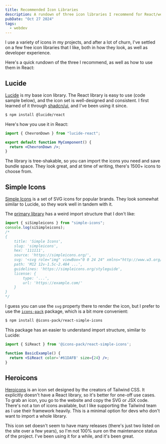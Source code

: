 ```yaml
---
title: Recommended Icon Libraries
description: A rundown of three icon libraries I recommend for React/webdev projects.
pubDate: "Oct 27 2024"
tags:
  - webdev
---
```


I use a variety of icons in my projects, and after a lot of churn, I've settled on a few free icon libraries that I like, both in how they look, as well as developer experience. 

Here's a quick rundown of the three I recommend, as well as how to use them in React:

## Lucide

[Lucide](https://lucide.dev) is my base icon library. The React library is easy to use (code sample below), and the icon set is well-designed and consistent. I first learned of it through [shadcn/ui](/shadcnui), and I've been using it since.

```sh
$ npm install @lucide/react
```

Here's how you use it in React:

```jsx title="MyComponent.jsx"
import { ChevronDown } from "lucide-react";

export default function MyComponent() {
  return <ChevronDown />;
}
```

The library is tree-shakable, so you can import the icons you need and save bundle space. They look great, and at time of writing, there's 1500+ icons to choose from.

## Simple Icons

[Simple Icons](https://simpleicons.org) is a set of SVG icons for popular brands. They look somewhat similar to Lucide, so they work well in tandem with it.

The [primary library](https://github.com/simple-icons/simple-icons) has a weird import structure that I don't like:

```jsx
import { siSimpleicons } from "simple-icons";
console.log(siSimpleicons);
/*
{
    title: 'Simple Icons',
    slug: 'simpleicons',
    hex: '111111',
    source: 'https://simpleicons.org/',
    svg: '<svg role="img" viewBox="0 0 24 24" xmlns="http://www.w3.org/2000/svg">...</svg>',
    path: 'M12 12v-1.5c-2.484 ...',
    guidelines: 'https://simpleicons.org/styleguide',
    license: {
        type: '...',
        url: 'https://example.com/'
    }
}
*/
```

I guess you can use the `svg` property there to render the icon, but I prefer to use the [`icons-pack`](https://github.com/icons-pack/react-simple-icons) package, which is a bit more convenient:

```sh
$ npm install @icons-pack/react-simple-icons
```

This package has an easier to understand import structure, similar to Lucide:

```jsx title="BasicExample.jsx"
import { SiReact } from '@icons-pack/react-simple-icons';

function BasicExample() {
  return <SiReact color='#61DAFB' size={24} />;
}
```

## Heroicons

[Heroicons](https://heroicons.com) is an icon set designed by the creators of Tailwind CSS. It explicitly doesn't have a React library, so it's better for one-off use cases. To grab an icon, you go to the website and copy the SVG or JSX code. There's not a ton of icons available, but I like supporting the Tailwind team as I use their framework heavily. This is a minimal option for devs who don't want to import a whole library.

This icon set doesn't seem to have many releases (there's just two listed on the site over a few years), so I'm not 100% sure on the maintenance status of the project. I've been using it for a while, and it's been great.
